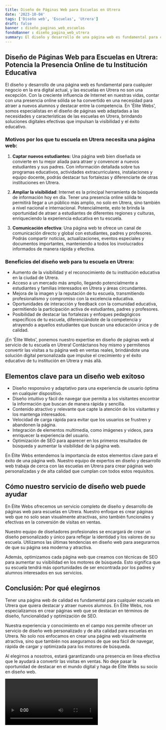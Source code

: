 ```yaml
---
title: Diseño de Páginas Web para Escuelas en Utrera
date: '2023-10-04'
tags: ['Diseño web', 'Escuelas', 'Utrera']
draft: false
banner : diseño_paginas_web_escuelas
fondoBanner : diseño_pagina_web_utrera
summary: El diseño y desarrollo de una página web es fundamental para cualquier negocio en la era digital actual, y las escuelas en Utrera no son una excepción. Con la creciente influencia de Internet en nuestras vidas, contar con una presencia online sólida se ha convertido en una necesidad para atraer a nuevos alumnos y destacar entre la competencia. En 'Élite Webs', somos especialistas en el diseño de páginas web adaptadas a las necesidades y características de las escuelas en Utrera, brindando soluciones digitales efectivas que impulsan la visibilidad y el éxito educativo.
---
```


## Diseño de Páginas Web para Escuelas en Utrera: Potencia la Presencia Online de tu Institución Educativa

El diseño y desarrollo de una página web es fundamental para cualquier negocio en la era digital actual, y las escuelas en Utrera no son una excepción. Con la creciente influencia de Internet en nuestras vidas, contar con una presencia online sólida se ha convertido en una necesidad para atraer a nuevos alumnos y destacar entre la competencia. En 'Élite Webs', somos especialistas en el diseño de páginas web adaptadas a las necesidades y características de las escuelas en Utrera, brindando soluciones digitales efectivas que impulsan la visibilidad y el éxito educativo.

### Motivos por los que tu escuela en Utrera necesita una página web:

1. **Captar nuevos estudiantes:** Una página web bien diseñada se convierte en tu mejor aliada para atraer y convencer a nuevos estudiantes y sus padres. Con información detallada sobre tus programas educativos, actividades extracurriculares, instalaciones y equipo docente, podrás destacar tus fortalezas y diferenciarte de otras instituciones en Utrera.

2. **Ampliar la visibilidad**: Internet es la principal herramienta de búsqueda de información hoy en día. Tener una presencia online sólida te permitirá llegar a un público más amplio, no solo en Utrera, sino también a nivel nacional e internacional. Potencialmente, esto te brinda la oportunidad de atraer a estudiantes de diferentes regiones y culturas, enriqueciendo la experiencia educativa en tu escuela.

3. **Comunicación efectiva**: Una página web te ofrece un canal de comunicación directo y global con estudiantes, padres y profesores. Podrás compartir noticias, actualizaciones, eventos especiales y documentos importantes, manteniendo a todos los involucrados informados de manera rápida y efectiva.

### Beneficios del diseño web para tu escuela en Utrera:

- Aumento de la visibilidad y el reconocimiento de tu institución educativa en la ciudad de Utrera.
- Acceso a un mercado más amplio, llegando potencialmente a estudiantes y familias interesados en Utrera y áreas circundantes.
- Mejora de la imagen y la reputación de tu escuela, transmitiendo profesionalismo y compromiso con la excelencia educativa.
- Oportunidades de interacción y feedback con la comunidad educativa, permitiendo la participación activa de estudiantes, padres y profesores.
- Posibilidad de destacar las fortalezas y enfoques pedagógicos específicos de tu escuela, diferenciándote de la competencia y atrayendo a aquellos estudiantes que buscan una educación única y de calidad.

¡En 'Élite Webs', ponemos nuestro expertise en diseño de páginas web al servicio de tu escuela en Utrera! Contáctanos hoy mismo y permítenos convertir las visitas a tu página web en ventas reales, brindándote una solución digital personalizada que impulse el crecimiento y el éxito educativo de tu institución en Utrera y más allá.

<GifSeo />

<Cta />

## Elementos clave para un diseño web exitoso

- Diseño responsivo y adaptativo para una experiencia de usuario óptima en cualquier dispositivo.
- Diseño intuitivo y fácil de navegar que permita a los visitantes encontrar la información que buscan de manera rápida y sencilla.
- Contenido atractivo y relevante que capte la atención de los visitantes y los mantenga interesados.
- Velocidad de carga rápida para evitar que los usuarios se frustren y abandonen la página.
- Integración de elementos multimedia, como imágenes y videos, para enriquecer la experiencia del usuario.
- Optimización de SEO para aparecer en los primeros resultados de búsqueda y aumentar la visibilidad de la página web.

En Élite Webs entendemos la importancia de estos elementos clave para el éxito de una página web. Nuestro equipo de expertos en diseño y desarrollo web trabaja de cerca con las escuelas en Utrera para crear páginas web personalizadas y de alta calidad que cumplan con todos estos requisitos.

## Cómo nuestro servicio de diseño web puede ayudar

En Élite Webs ofrecemos un servicio completo de diseño y desarrollo de páginas web para escuelas en Utrera. Nuestro enfoque es crear páginas web que no solo sean visualmente atractivas, sino también funcionales y efectivas en la conversión de visitas en ventas.

Nuestro equipo de diseñadores profesionales se encargará de crear un diseño personalizado y único para reflejar la identidad y los valores de su escuela. Utilizamos las últimas tendencias en diseño web para asegurarnos de que su página sea moderna y atractiva.

Además, optimizamos cada página web que creamos con técnicas de SEO para aumentar su visibilidad en los motores de búsqueda. Esto significa que su escuela tendrá más oportunidades de ser encontrada por los padres y alumnos interesados en sus servicios.

## Conclusión: Por qué elegirnos

Tener una página web de calidad es fundamental para cualquier escuela en Utrera que quiera destacar y atraer nuevos alumnos. En Élite Webs, nos especializamos en crear páginas web que se destacan en términos de diseño, funcionalidad y optimización de SEO.

Nuestra experiencia y conocimiento en el campo nos permite ofrecer un servicio de diseño web personalizado y de alta calidad para escuelas en Utrera. No solo nos enfocamos en crear una página web visualmente atractiva, sino que también nos aseguramos de que sea fácil de navegar, rápida de cargar y optimizada para los motores de búsqueda.

Al elegirnos a nosotros, estará garantizando una presencia en línea efectiva que le ayudará a convertir las visitas en ventas. No deje pasar la oportunidad de destacar en el mundo digital y haga de Élite Webs su socio en diseño web.

<Video />

<CtaBot job='Escuelas' city='Utrera'/>

<Gmaps query='Utrera+españa+maps' />